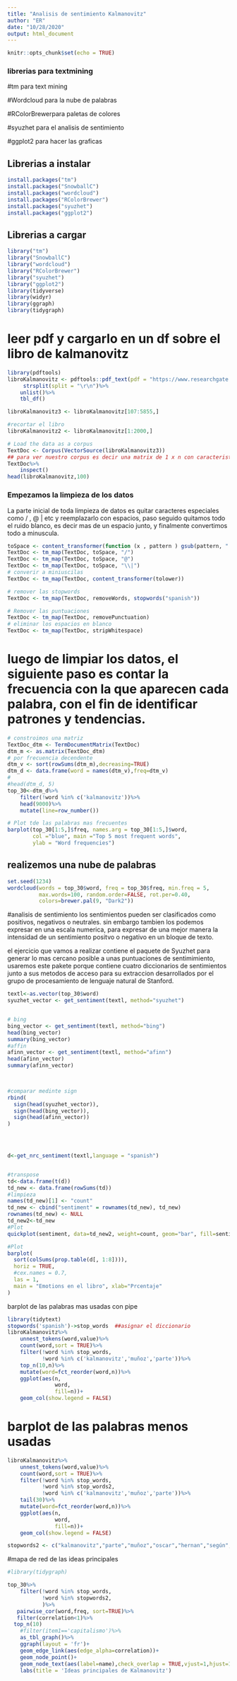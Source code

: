 ```yaml
---
title: "Analisis de sentimiento Kalmanovitz"
author: "ER"
date: "10/28/2020"
output: html_document
---
```


```r
knitr::opts_chunk$set(echo = TRUE)
```
### librerias para textmining


#tm para text mining 


#Wordcloud para la nube de palabras

#RColorBrewerpara paletas de colores

#syuzhet  para el analisis de sentimiento

#ggplot2 para hacer las graficas



## Librerias a instalar
```r



install.packages("tm")  
install.packages("SnowballC") 
install.packages("wordcloud") 
install.packages("RColorBrewer") 
install.packages("syuzhet") 
install.packages("ggplot2") 

```

## Librerias a cargar

```r



library("tm")
library("SnowballC")
library("wordcloud")
library("RColorBrewer")
library("syuzhet")
library("ggplot2")
library(tidyverse)
library(widyr)
library(ggraph)
library(tidygraph)

```

# leer pdf y cargarlo en un df sobre el libro de kalmanovitz

```r
library(pdftools)
libroKalmanovitz <- pdftools::pdf_text(pdf = "https://www.researchgate.net/profile/Oscar_Hernan_Goyes2/publication/271767229_Salomon_Kalmanovitz_economista_su_aporte_al_pensamiento_economico_colombiano/links/54d120cb0cf28370d0e01823/Salomon-Kalmanovitz-economista-su-aporte-al-pensamiento-economico-colombiano.pdf")%>%
     strsplit(split = "\r\n")%>%
    unlist()%>%
    tbl_df()

libroKalmanovitz3 <- libroKalmanovitz[107:5855,]

#recortar el libro
libroKalmanovitz2 <- libroKalmanovitz[1:2000,]

# Load the data as a corpus
TextDoc <- Corpus(VectorSource(libroKalmanovitz3))
## para ver nuestro corpus es decir una matrix de 1 x n con caracteristicas
TextDoc%>%
    inspect()
head(libroKalmanovitz,100)
```

### Empezamos la limpieza de los datos 

La parte inicial de toda limpieza de datos es quitar caracteres especiales como / , @ | etc y reemplazarlo con espacios, paso seguido quitamos todo el ruido blanco, es decir mas de un espacio junto, y finalmente convertimos todo a minuscula.



```r

toSpace <- content_transformer(function (x , pattern ) gsub(pattern, " ", x))
TextDoc <- tm_map(TextDoc, toSpace, "/")
TextDoc <- tm_map(TextDoc, toSpace, "@")
TextDoc <- tm_map(TextDoc, toSpace, "\\|")
# converir a miniuscilas
TextDoc <- tm_map(TextDoc, content_transformer(tolower))

# remover las stopwords
TextDoc <- tm_map(TextDoc, removeWords, stopwords("spanish"))

# Remover las puntuaciones
TextDoc <- tm_map(TextDoc, removePunctuation)
# eliminar los espacios en blanco
TextDoc <- tm_map(TextDoc, stripWhitespace)

```
# luego de limpiar los datos, el siguiente paso es contar la frecuencia con la que aparecen cada palabra, con el fin de identificar patrones y tendencias.

```r
# constroimos una matriz
TextDoc_dtm <- TermDocumentMatrix(TextDoc)
dtm_m <- as.matrix(TextDoc_dtm)
# por frecuencia decendente
dtm_v <- sort(rowSums(dtm_m),decreasing=TRUE)
dtm_d <- data.frame(word = names(dtm_v),freq=dtm_v)
# 
#head(dtm_d, 5)
top_30<-dtm_d%>%
    filter(!word %in% c('kalmanovitz'))%>%
    head(9000)%>%
    mutate(line=row_number())

```


```r

 	
# Plot tde las palabras mas frecuentes
barplot(top_30[1:5,]$freq, names.arg = top_30[1:5,]$word,
        col ="blue", main ="Top 5 most frequent words",
        ylab = "Word frequencies")


```


## realizemos una nube de palabras


```r

 	

set.seed(1234)
wordcloud(words = top_30$word, freq = top_30$freq, min.freq = 5,
          max.words=100, random.order=FALSE, rot.per=0.40, 
          colors=brewer.pal(9, "Dark2"))


```


#analisis de sentimiento 
los sentimientos pueden ser clasificados como positivos, negativos o neutrales. sin embargo tambien los podemos expresar  en una escala numerica, para expresar de una mejor manera la intensidad de un sentimiento positvo o negativo en un bloque de texto.


el ejercicio que vamos a realizar contiene el paquete de Syuzhet para generar lo mas cercano posible a unas puntuaciones de sentimimiento, usaremos este pakete porque contiene cuatro diccionarios de sentimientos junto a sus metodos de acceso para su extraccion desarrollados por el grupo de procesamiento de lenguaje natural de Stanford.



```r



textl<-as.vector(top_30$word)
syuzhet_vector <- get_sentiment(textl, method="syuzhet")


# bing
bing_vector <- get_sentiment(textl, method="bing")
head(bing_vector)
summary(bing_vector)
#affin
afinn_vector <- get_sentiment(textl, method="afinn")
head(afinn_vector)
summary(afinn_vector)


 	
#comparar medinte sign
rbind(
  sign(head(syuzhet_vector)),
  sign(head(bing_vector)),
  sign(head(afinn_vector))
)


 	

d<-get_nrc_sentiment(textl,language = "spanish")


#transpose
td<-data.frame(t(d))
td_new <- data.frame(rowSums(td))
#limpieza
names(td_new)[1] <- "count"
td_new <- cbind("sentiment" = rownames(td_new), td_new)
rownames(td_new) <- NULL
td_new2<-td_new
#Plot 
quickplot(sentiment, data=td_new2, weight=count, geom="bar", fill=sentiment, ylab="cantidad")+ggtitle("sentimientos")

```


```r
#Plot 
barplot(
  sort(colSums(prop.table(d[, 1:8]))), 
  horiz = TRUE, 
  #cex.names = 0.7, 
  las = 1, 
  main = "Emotions en el libro", xlab="Prcentaje"
)
```



barplot de las palabras mas usadas con pipe

```r
library(tidytext)
stopwords('spanish')->stop_words  ##asignar el diccionario
libroKalmanovitz%>%
    unnest_tokens(word,value)%>%
    count(word,sort = TRUE)%>%
    filter(!word %in% stop_words,
           !word %in% c('kalmanovitz','muñoz','parte'))%>%
    top_n(10,n)%>%
    mutate(word=fct_reorder(word,n))%>%
    ggplot(aes(n,
               word,
               fill=n))+
    geom_col(show.legend = FALSE)
```

# barplot de las palabras menos usadas 

```r
libroKalmanovitz%>%
    unnest_tokens(word,value)%>%
    count(word,sort = TRUE)%>%
    filter(!word %in% stop_words,
           !word %in% stop_words2,
           !word %in% c('kalmanovitz','muñoz','parte'))%>%
    tail(30)%>%
    mutate(word=fct_reorder(word,n))%>%
    ggplot(aes(n,
               word,
               fill=n))+
    geom_col(show.legend = FALSE)
```

```r
stopwords2 <- c("kalmanovitz","parte","muñoz","oscar","hernan","según","ver","bien","ser","sino", "ahora", "lugar", "etc","volverlo","entonces","cierta","dos","sino","salomon","asi","ohmg","aún","modo","general","vez","gran","caso","cada","vgr","graciarena","tal","mediante","debe","mismo","base","aqui","tres","así","dentro","salomón","")
```



#mapa de red de las ideas principales

```r
#library(tidygraph)

top_30%>%
    filter(!word %in% stop_words,
           !word %in% stopwords2,
           )%>%
   pairwise_cor(word,freq, sort=TRUE)%>%
   filter(correlation<1)%>%
  top_n(10)
    #filter(item1=='capitalismo')%>%
    as_tbl_graph()%>%
    ggraph(layout = 'fr')+
    geom_edge_link(aes(edge_alpha=correlation))+
    geom_node_point()+
    geom_node_text(aes(label=name),check_overlap = TRUE,vjust=1,hjust=1,size=3)+
    labs(title = 'Ideas principales de Kalmanovitz')
    
```



